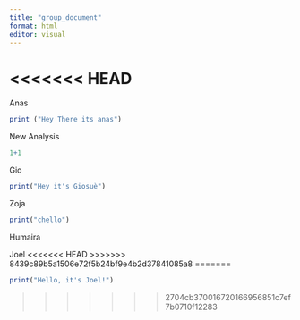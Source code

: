 ```yaml
---
title: "group_document"
format: html
editor: visual
---
```

<<<<<<< HEAD
=======

Anas

```r
print ("Hey There its anas")
```

New Analysis\

```r
1+1
```

Gio

```r
print("Hey it's Giosuè")
```

Zoja

```r
print("chello")
```

Humaira

Joel
<<<<<<< HEAD
>>>>>>> 8439c89b5a1506e72f5b24bf9e4b2d37841085a8
=======

```r
print("Hello, it's Joel!")
```
>>>>>>> 2704cb370016720166956851c7ef7b0710f12283
